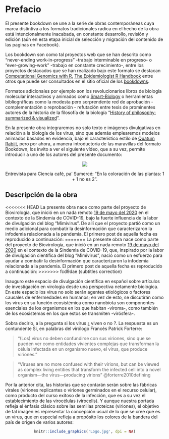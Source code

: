 # Prefacio {-}

El presente bookdown se une a la serie de obras contemporáneas cuya marca distintiva a los formatos tradicionales radica en el hecho de la obra está intencionalmente inacabada, en constante desarrollo, revisión y edición (aún en esta etapa inicial de selección y migración del contenido de las paginas en Facebook). 

Los bookdown son como tal proyectos web que se han descrito como "never-ending work-in-progress" -trabajo interminable en progreso- o "ever-growing-work" -trabajo en constante crecimiento-, entre los proyectos destacados que se han realizado bajo este formato se destacan [Computational Genomics with R](https://compgenomr.github.io/book/), [The Epidemiologist R Handbook](https://epirhandbook.com/en/index.html) entre otros que puede ser consultados en el sitio oficial de los [bookdowns](https://bookdown.org/home/archive/). 

Formatos adicionales por ejemplo son los revolucionarios libros de biología molecular interactivos y animados como [Smart-Biology](https://www.smart-biology.com/) o herramientas bibliográficas como la modesta pero sorprendente red de aprobación - complementación o reprobación - refutación entre tesis de prominentes autores de la historia de la filosofía de la biología
"[History of philosophy: summarized & visualized](https://www.denizcemonduygu.com/philo/)".  

En la presente obra integraremos no solo texto e imágenes divulgativas en relación a la biología de los virus, sino que además emplearemos modelos animados basados en evidencia, bajo el característico estilo de [Quatum Rabiit](https://www.facebook.com/Medicina88), pero por ahora, a manera introductoria de las maravillas del formato Bookdown, los invito a ver el siguiente vídeo, que a su vez, permite introducir a uno de los autores del presente documento: 

<center>
[![](http://img.youtube.com/vi/EmEhFhQpqTQ/0.jpg)](http://www.youtube.com/watch?v=EmEhFhQpqTQ)

Entrevista para Ciencia café, pa' Sumercé: "En la coloración de las plantas: 1 + 1 no es 2".
</center>

## Descripción de la obra {-}

<<<<<<< HEAD
La presente obra nace como parte del proyecto de Biovirología, que inició en un nada remoto [19 de mayo del 2020](https://www.facebook.com/permalink.php?story_fbid=107125457678944&id=107088044349352) en el contexto de la Sindemia de COVID-19, bajo la fuerte influencia de la labor de divulgación del blog "Mimivirus". De allí que el proyecto partió como un medio adicional para combatir la desinformación que caracterizaron la infodemia relacionada a la pandemia. El primero post de aquella fecha es reproducido a continuación: 
=======
La presente obra nace como parte del proyecto de Biovirología, que inició en un nada remoto [19 de mayo del 2020](https://www.facebook.com/permalink.php?story_fbid=107125457678944&id=107088044349352) en el contexto de la Sindemia de COVID-19, que, inspirado por la labor de divulgación científica del blog "Mimivirus", nació como un esfuerzo para ayudar a combatir la desinformación que caracterizaron la infodemia relacionada a la pandemia. El primero post de aquella fecha es reproducido a continuación: 
>>>>>>> fcd9dae (subtitles correction)

Inauguro este espacio de divulgación científica en español sobre artículos de investigación en virología desde una perspectiva netamente biológica. En este espacio los virus no solo serán agentes etiológicos o factores causales de enfermedades en humanos; en vez de esto, se discutirán como los virus en su función ecosistémica como nanobiota son componentes esenciales de los organismos en los que habitan -viroma-, como también de los ecosistemas en los que estos se transmiten -virósfera-. 

Sobra decirlo, a la pregunta si los virus ¿ viven o no ?. La respuesta es un contundente Si, en palabras del virólogo Francés Patrick Forterre: 

> "(Los) virus no deben confundirse con sus viriones, sino que se pueden ver como entidades vivientes complejas que transforman la célula infectada en un organismo nuevo, el virus, que produce viriones."

> "Viruses are no more confused with their virions, but can be viewed as complex living entities that transform the infected cell into a novel organism—the virus—producing virions" @forterre2010defining 

Por la anterior cita, las historias que se contarán serán sobre las fábricas virales (viriones replicantes o viriones germinados en el recurso celular), como producto del curso exitoso de la infección, que es a su vez el establecimiento de las virocélulas (virocells). Y aunque nuestra portada refleja el énfasis clásico sobre las semillas proteicas (viriones), el objetivo de tal imagen es representar la concepción usual de lo que se cree que es un virus, que en especial refleja a propósito los colores de la bandera del país de origen de varios autores:

<center>
```r
knitr::include_graphics('Logo.jpg', dpi = NA)
```
</center>
